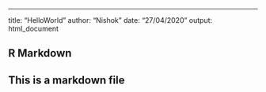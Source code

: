 ---
title: "HelloWorld"
author: "Nishok"
date: "27/04/2020"
output: html_document

## R Markdown
## This is a markdown file


